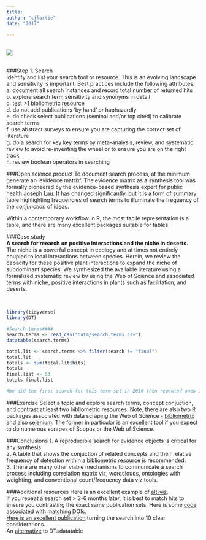 ```yaml
---
title: 
author: "cjlortie"
date: "2017"

---
```


<br>
![](./rey.jpg)     
<br>

###Step 1. Search  
Identify and list your search tool or resource. This is an evolving landscape and sensitivity is important. Best practices include the following attributes.  
a. document all search instances and record total number of returned hits   
b. explore search term sensitivity and synonyms in detail  
c. test >1 bibliometric resource  
d. do not add publications 'by hand' or haphazardly  
e. do check select publications (seminal and/or top cited) to calibrate search terms  
f. use abstract surveys to ensure you are capturing the correct set of literature  
g. do a search for key key terms by meta-analysis, review, and systematic review to avoid re-inventing the wheel or to ensure you are on the right track  
h. review boolean operators in searching

###Open science product
To document search process, at the minimum generate an 'evidence matrix'. The evidence matrix as a synthesis tool was formally pioneered by the evidence-based synthesis expert for public health [Joseph Lau](https://www.thelancet.com/journals/lancet/article/PIIS0140-6736(12)60177-9/fulltext). It has changed significantly, but it is a form of summary table highlighting frequencies of search terms to illuminate the frequency of the *conjunction* of ideas.

Within a contemporary workflow in R, the most facile representation is a table, and there are many excellent packages suitable for tables.

###Case study  
**A search for reearch on positive interactions and the niche in deserts.**  
The niche is a powerful concept in ecology and at times not entirely coupled to local interactions between species. Herein, we review the capacity for these positive plant interactions to expand the niche of subdominant species. We synthesized the available literature using a formalized systematic review by using the Web of Science and associated terms with niche, positive interactions in plants such as facilitation, and deserts.    

<br>  
```r
library(tidyverse)
library(DT)

#Search terms####
search.terms <- read_csv("data/search.terms.csv")
datatable(search.terms)

total.lit <- search.terms %>% filter(search != "final")
total.lit
totals <- sum(total.lit$hits)
totals
final.list <- 53
totals-final.list

#We did the first search for this term set in 2016 then repeated anew in 2017. Luckily, we documented the search in R, repeated very rapidly, and were able to detect differences within the domain for primary publications.
```


###Exercise
Select a topic and explore search terms, concept conjuction, and contrast at least two bibliometric resources. Note, there are also two R packages associated with data scraping the Web of Science - [bibliometrix](https://cran.r-project.org/web/packages/bibliometrix/index.html) and also [selenium](http://ropensci.github.io/RSelenium/). The former in particular is an excellent tool if you expect to do numerous scrapes of Scopus or the Web of Science.


###Conclusions
1. A reproducible search for evidence objects is critical for any synthesis.  
2. A table that shows the conjuction of related concepts and their relative frequency of detection within a bibliometric resource is recommended.  
3. There are many other viable mechanisms to communicate a search process including correlation matrix viz, wordclouds, ontologies with weighting, and conventional count/frequency data viz tools.

###Additional resources
Here is an excellent example of [alt-viz](https://arxiv.org/pdf/1611.02119.pdf).  
If you repeat a search set > 3-6 months later, it is best to match hits to ensure you contrasting the exact same publication sets.  Here is some [code associated with matching DOIs](https://cjlortie.github.io/DOI-matcher/).  
[Here is an excellent publication](http://onlinelibrary.wiley.com/doi/10.1002/jrsm.1120/abstract) turning the search into 10 clear considerations.  
An [alternative](https://cran.r-project.org/web/packages/formattable/vignettes/formattable-data-frame.html) to DT::datatable

